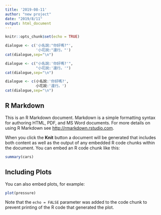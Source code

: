 ```yaml
---
title: '2019-08-11'
author: "new project"
date: "2019/8/11"
output: html_document
---
```


```r
knitr::opts_chunk$set(echo = TRUE)
```

```r
dialogue <- c('小名說:"你好嗎?"',
              '小花說:"還行。"')
cat(dialogue,sep="\n")
```

```r
dialogue <- c("小名說:'你好嗎?'",
              "小花說:'還行。'")
cat(dialogue,sep="\n")
```

```r
dialogue <- c(小名說:'你好嗎?',
              小花說:'還行。')
cat(dialogue,sep="\n")
```

## R Markdown

This is an R Markdown document. Markdown is a simple formatting syntax for authoring HTML, PDF, and MS Word documents. For more details on using R Markdown see <http://rmarkdown.rstudio.com>.

When you click the **Knit** button a document will be generated that includes both content as well as the output of any embedded R code chunks within the document. You can embed an R code chunk like this:

```r
summary(cars)
```

## Including Plots

You can also embed plots, for example:

```r
plot(pressure)
```

Note that the `echo = FALSE` parameter was added to the code chunk to prevent printing of the R code that generated the plot.
